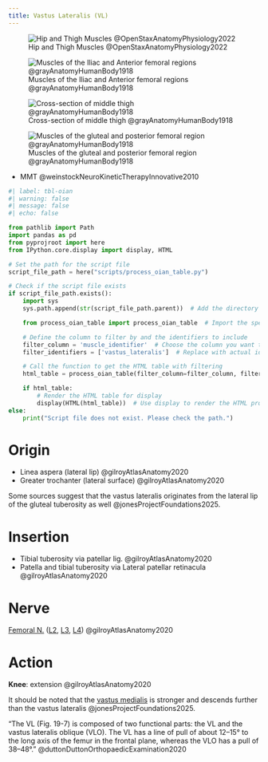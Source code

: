 ```yaml
---
title: Vastus Lateralis (VL)
---
```


![Hip and Thigh Muscles @OpenStaxAnatomyPhysiology2022](/The Archive/Images/OpenStax Anatomy and Physiology 2e/fig11.29 Hip and Thigh Muscles.jpeg){#fig-openstax-fig11.29}

![Muscles of the Iliac and Anterior femoral regions @grayAnatomyHumanBody1918](/The Archive/Images/Gray anatomy 1918 images/Myology/image430 Muscles of the iliac and anterior femoral regions.gif)

![Cross-section of middle thigh @grayAnatomyHumanBody1918](/The Archive/Images/Gray anatomy 1918 images/Myology/image432 Cross-section through the middle of the thigh.gif)

![Muscles of the gluteal and posterior femoral region @grayAnatomyHumanBody1918](/The Archive/Images/Gray anatomy 1918 images/Myology/image434 Muscles of the gluteal and posterior femoral regions.gif){#fig-gray1918-image434}

::: {.callout title="Reading list"}

- MMT @weinstockNeuroKineticTherapyInnovative2010

:::

```python
#| label: tbl-oian
#| warning: false
#| message: false
#| echo: false

from pathlib import Path
import pandas as pd
from pyprojroot import here
from IPython.core.display import display, HTML

# Set the path for the script file
script_file_path = here("scripts/process_oian_table.py")

# Check if the script file exists
if script_file_path.exists():
    import sys
    sys.path.append(str(script_file_path.parent))  # Add the directory of the script to the system path

    from process_oian_table import process_oian_table  # Import the specific function

    # Define the column to filter by and the identifiers to include
    filter_column = 'muscle_identifier'  # Choose the column you want to filter by
    filter_identifiers = ['vastus_lateralis']  # Replace with actual identifiers you want to include

    # Call the function to get the HTML table with filtering
    html_table = process_oian_table(filter_column=filter_column, filter_identifiers=filter_identifiers)

    if html_table:
        # Render the HTML table for display
        display(HTML(html_table))  # Use display to render the HTML properly
else:
    print("Script file does not exist. Please check the path.")

```

# Origin {#origin}

- Linea aspera (lateral lip) @gilroyAtlasAnatomy2020
- Greater trochanter (lateral surface) @gilroyAtlasAnatomy2020

Some sources suggest that the vastus lateralis originates from the lateral lip of the gluteal tuberosity as well @jonesProjectFoundations2025.

# Insertion {#insertion}

- Tibial tuberosity via patellar lig. @gilroyAtlasAnatomy2020 
- Patella and tibial tuberosity via Lateral patellar retinacula @gilroyAtlasAnatomy2020 



# Nerve

[Femoral N.]({{< var ref-femoral-nerve.path >}}) ([L2]({{< var ref-nerve-root.l2 >}}), [L3]({{< var ref-nerve-root.l3 >}}), [L4]({{< var ref-nerve-root.l4 >}})) @gilroyAtlasAnatomy2020

# Action {#action}

**Knee**: extension @gilroyAtlasAnatomy2020 

It should be noted that the [vastus medialis]({{< var ref-vastus-medialis.path >}}) is stronger and descends further than the vastus lateralis @jonesProjectFoundations2025.
    
"The VL (Fig. 19-7) is composed of two functional parts: the VL and the vastus lateralis oblique (VLO). The VL has a line of pull of about 12–15&deg; to the long axis of the femur in the frontal plane, whereas the VLO has a pull of 38–48&deg;." @duttonDuttonOrthopaedicExamination2020 